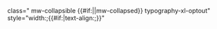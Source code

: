 class="{{{1|}}} mw-collapsible {{#if:{{{expand|}}}||mw-collapsed}} {{{class|wikitable}}} typography-xl-optout" style="width:{{{width|100%}}};{{#if:{{{text_align|}}}|text-align:{{{text_align}}};}}{{{style|}}}"